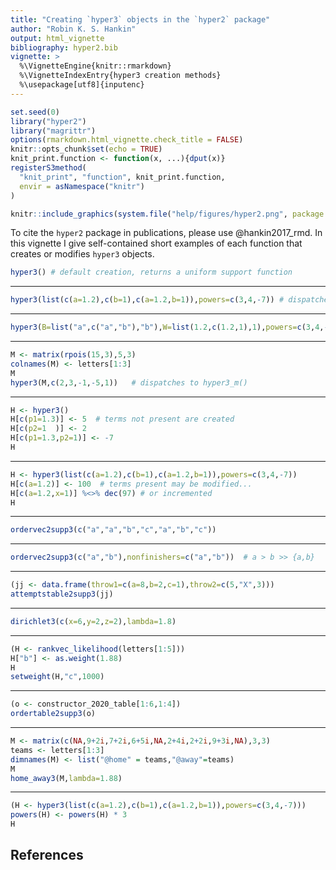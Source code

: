 ```yaml
---
title: "Creating `hyper3` objects in the `hyper2` package"
author: "Robin K. S. Hankin"
output: html_vignette
bibliography: hyper2.bib
vignette: >
  %\VignetteEngine{knitr::rmarkdown}
  %\VignetteIndexEntry{hyper3 creation methods}
  %\usepackage[utf8]{inputenc}
---
```


```r
set.seed(0)
library("hyper2")
library("magrittr")
options(rmarkdown.html_vignette.check_title = FALSE)
knitr::opts_chunk$set(echo = TRUE)
knit_print.function <- function(x, ...){dput(x)}
registerS3method(
  "knit_print", "function", knit_print.function,
  envir = asNamespace("knitr")
)
```

```r
knitr::include_graphics(system.file("help/figures/hyper2.png", package = "hyper2"))
```

To cite the `hyper2` package in publications, please use
@hankin2017_rmd.  In this vignette I give self-contained short
examples of each function that creates or modifies `hyper3` objects.


```r
hyper3() # default creation, returns a uniform support function
```

---


```r
hyper3(list(c(a=1.2),c(b=1),c(a=1.2,b=1)),powers=c(3,4,-7)) # dispatches to hyper3_nv()
```

---

```r
hyper3(B=list("a",c("a","b"),"b"),W=list(1.2,c(1.2,1),1),powers=c(3,4,-7)) # dispatches to hyper3_bw()
```

---

```r
M <- matrix(rpois(15,3),5,3)
colnames(M) <- letters[1:3]
M
hyper3(M,c(2,3,-1,-5,1))   # dispatches to hyper3_m()
```
---

```r
H <- hyper3()
H[c(p1=1.3)] <- 5  # terms not present are created
H[c(p2=1  )] <- 2
H[c(p1=1.3,p2=1)] <- -7
H
```
---


```r
H <- hyper3(list(c(a=1.2),c(b=1),c(a=1.2,b=1)),powers=c(3,4,-7))
H[c(a=1.2)] <- 100  # terms present may be modified...
H[c(a=1.2,x=1)] %<>% dec(97) # or incremented
H
```
---

```r
ordervec2supp3(c("a","a","b","c","a","b","c"))
```
---

```r
ordervec2supp3(c("a","b"),nonfinishers=c("a","b"))  # a > b >> {a,b}
```
---

```r
(jj <- data.frame(throw1=c(a=8,b=2,c=1),throw2=c(5,"X",3)))
attemptstable2supp3(jj)
```
---

```r
dirichlet3(c(x=6,y=2,z=2),lambda=1.8)  
```
---


```r
(H <- rankvec_likelihood(letters[1:5]))
H["b"] <- as.weight(1.88)
H
setweight(H,"c",1000)
```
---

```r
(o <- constructor_2020_table[1:6,1:4])
ordertable2supp3(o)
```
---

```r
M <- matrix(c(NA,9+2i,7+2i,6+5i,NA,2+4i,2+2i,9+3i,NA),3,3)
teams <- letters[1:3]
dimnames(M) <- list("@home" = teams,"@away"=teams)
M
home_away3(M,lambda=1.88)
```
---

```r
(H <- hyper3(list(c(a=1.2),c(b=1),c(a=1.2,b=1)),powers=c(3,4,-7)))
powers(H) <- powers(H) * 3
H
```





## References
